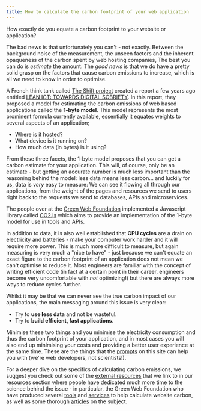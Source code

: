```yaml
---
title: How to calculate the carbon footprint of your web application
---
```


How exactly do you equate a carbon footprint to your website or application?

The bad news is that unfortunately you can't - not exactly. Between the background noise of the measurement, the unseen factors and the inherent opaqueness of the carbon spent by web hosting companies, The best you can do is _estimate_ the amount. The _good news_ is that we do have a pretty solid grasp on the factors that cause carbon emissions to increase, which is all we need to know in order to optimise.

A French think tank called [The Shift project](https://theshiftproject.org/en/home/) created a report a few years ago entitled [LEAN ICT: TOWARDS DIGITAL SOBRIETY](https://theshiftproject.org/en/article/lean-ict-our-new-report/). In this report, they proposed a model for estimating the carbon emissions of web based applications called the **1-byte model**. This model represents the most prominent formula currently available, essentially it equates weights to several aspects of an application;

- Where is it hosted?
- What device is it running on?
- How much data (in bytes) is it using?

From these three facets, the 1-byte model proposes that you can get a carbon estimate for your application. This will, of course, only be an estimate - but getting an accurate number is much less important than the reasoning behind the model: less data means less carbon... and luckily for us, data is _very_ easy to measure: We can see it flowing all through our applications, from the weight of the pages and resources we send to users right back to the requests we send to databases, APIs and microservices.

The people over at the [Green Web Foundation](https://www.thegreenwebfoundation.org/) implemented a Javascript library called [CO2.js](https://github.com/thegreenwebfoundation/co2.js) which aims to provide an implementation of the 1-byte model for use in tools and APIs.

In addition to data, it is also well established that **CPU cycles** are a drain on electricity and batteries - make your computer work harder and it will require more power. This is much more difficult to measure, but again measuring is very much a "nice to have" - just because we can't equate an exact figure to the carbon footprint of an application does not mean we can't optimise to reduce it. Most engineers are familiar with the concept of writing efficient code (in fact at a certain point in their career, engineers become very uncomfortable with _not_ optimizing!) but there are always more ways to reduce cycles further.

Whilst it may be that we can never see the true carbon impact of our applications, the main messaging around this issue is very clear:

- Try to **use less data** and not be wasteful.
- Try to **build efficient, fast applications**.

Minimise these two things and you minimise the electricity consumption and thus the carbon footprint of your application, and in most cases you will also end up minimising your costs and providing a better user experience at the same time. These are the things that the [prompts](/prompts) on this site can help you with (we're web developers, not scientists!).

For a deeper dive on the specifics of calculating carbon emissions, we suggest you check out some of the [external resources](/resources) that we link to in our resources section where people have dedicated much more time to the science behind the issue - in particular, the Green Web Foundation who have produced several [tools](https://www.thegreenwebfoundation.org/green-web-feed/) and [services](https://www.thegreenwebfoundation.org/services/) to help calculate website carbon, as well as some thorough [articles](https://www.thegreenwebfoundation.org/news/) on the subject.
